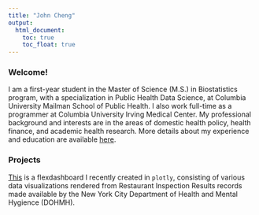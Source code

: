 ```yaml
---
title: "John Cheng"
output: 
  html_document:
    toc: true
    toc_float: true
---
```


### Welcome!

I am a first-year student in the Master of Science (M.S.) in Biostatistics program, with a specialization in Public Health Data Science, at Columbia University Mailman School of Public Health. I also work full-time as a programmer at Columbia University Irving Medical Center. My professional background and interests are in the areas of domestic health policy, health finance, and academic health research. More details about my experience and education are available [here](about.html).

### Projects

[This](flexdashboard.html) is a flexdashboard I recently created in `plotly`, consisting of various data visualizations rendered from Restaurant Inspection Results records made available by the New York City Department of Health and Mental Hygience (DOHMH). 